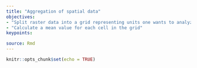 ```yaml
---
title: "Aggregation of spatial data"
objectives:
- "Split raster data into a grid representing units one wants to analyze"
- "Calculate a mean value for each cell in the grid"
keypoints:

source: Rmd
---
```


```r
knitr::opts_chunk$set(echo = TRUE)
```
